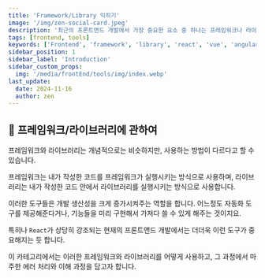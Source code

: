 ```yaml
---
title: 'Framework/Library 익히기'
image: '/img/zen-social-card.jpeg'
description: '최근의 프론트앤드 개발에서 가장 중요한 요소 중 하나는 프레임워크나 라이브러리를 얼마나 잘 다루느냐에 달려있습니다. 이 카테고리는 프레임워크/라이브러리의 활용 및 그 과정에서 마주한 에러 처리와 이해 과정을 담고 있습니다.'
tags: [frontend, tools]
keywords: ['Frontend', 'framework', 'library', 'react', 'vue', 'angular']
sidebar_position: 1
sidebar_label: 'Introduction'
sidebar_custom_props:
  img: '/media/frontEnd/tools/img/index.webp'
last_update:
  date: 2024-11-16
  author: zen
---
```


## 🚀 프레임워크/라이브러리에 관하여

프레임워크와 라이브러리는 개념적으로는 비슷하지만, 사용하는 방법이 다르다고 할 수 있습니다.

프레임워크는 내가 작성한 코드를 프레임워크가 실행시키는 방식으로 사용하며, 라이브러리는 내가 작성한 코드 안에서 라이브러리를 실행시키는 방식으로 사용합니다.

이러한 도구들은 개발 생산성을 크게 증가시켜주는 역할을 합니다. 어느정도 자동화 도구를 제공해준다거나, 기능들을 미리 구현해서 가져다 쓸 수 있게 해주는 것이지요.

특히나 `React`가 상당히 강조되는 현재의 프론트앤드 개발에서는 더더욱 이런 도구가 중요해지는 듯 합니다.

이 카테고리에서는 이러한 프레임워크와 라이브러리를 어떻게 사용하고, 그 과정에서 마주한 에러 처리와 이해 과정을 담고자 합니다.
